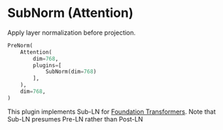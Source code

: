 
# SubNorm (Attention)

Apply layer normalization before projection.

```python copy
PreNorm(
    Attention(
        dim=768,
        plugins=[
            SubNorm(dim=768)
        ],
    ),
    dim=768,
)
```

This plugin implements Sub-LN for [Foundation Transformers](https://arxiv.org/pdf/2210.06423.pdf).
Note that Sub-LN presumes Pre-LN rather than Post-LN
